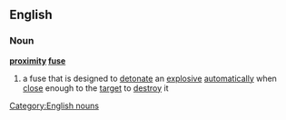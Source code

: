 ==English==
===Noun===
{{wikipedia}}
'''[[proximity]] [[fuse]]'''
#a fuse that is designed to [[detonate]] an [[explosive]] [[automatically]] when [[close]] enough to the [[target]] to [[destroy]] it
[[Category:English nouns]]